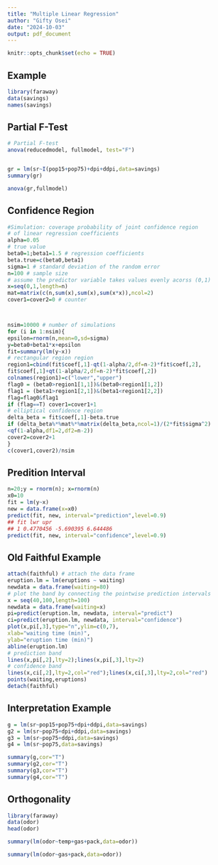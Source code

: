 ```yaml
---
title: "Multiple Linear Regression"
author: "Gifty Osei"
date: "2024-10-03"
output: pdf_document
---
```


```r
knitr::opts_chunk$set(echo = TRUE)
```

## Example

```r
library(faraway)
data(savings)
names(savings)
```

## Partial F-Test

```r
# Partial F-test
anova(reducedmodel, fullmodel, test="F")


gr = lm(sr~I(pop15+pop75)+dpi+ddpi,data=savings)
summary(gr)

anova(gr,fullmodel)
```



## Confidence Region

```r
#Simulation: coverage probability of joint confidence region
# of linear regression coefficients
alpha=0.05
# true value
beta0=1;beta1=1.5 # regression coefficients
beta.true=c(beta0,beta1)
sigma=1 # standard deviation of the random error
n=100 # sample size
# assume the predictor variable takes values evenly acorss (0,1)
x=seq(0,1,length=n)
mat=matrix(c(n,sum(x),sum(x),sum(x*x)),ncol=2)
cover1=cover2=0 # counter



nsim=10000 # number of simulations
for (i in 1:nsim){
epsilon=rnorm(n,mean=0,sd=sigma)
y=beta0+beta1*x+epsilon
fit=summary(lm(y~x))
# rectangular region region
region1=cbind(fit$coef[,1]-qt(1-alpha/2,df=n-2)*fit$coef[,2],
fit$coef[,1]+qt(1-alpha/2,df=n-2)*fit$coef[,2])
colnames(region1)=c("lower","upper")
flag0 = (beta0>region1[1,1])&(beta0<region1[1,2])
flag1 = (beta1>region1[2,1])&(beta1<region1[2,2])
flag=flag0&flag1
if (flag==T) cover1=cover1+1
# elliptical confidence region
delta_beta = fit$coef[,1]-beta.true
if (delta_beta%*%mat%*%matrix(delta_beta,ncol=1)/(2*fit$sigma^2)
<qf(1-alpha,df1=2,df2=n-2))
cover2=cover2+1
}
c(cover1,cover2)/nsim
```


## Predition Interval

```r
n=20;y = rnorm(n); x=rnorm(n)
x0=10
fit = lm(y~x)
new = data.frame(x=x0)
predict(fit, new, interval="prediction",level=0.9)
## fit lwr upr
## 1 0.4770456 -5.690395 6.644486
predict(fit, new, interval="confidence",level=0.9)
```

## Old Faithful Example

```r
attach(faithful) # attach the data frame
eruption.lm = lm(eruptions ~ waiting)
newdata = data.frame(waiting=80)
# plot the band by connecting the pointwise prediction intervals
x = seq(40,100,length=100)
newdata = data.frame(waiting=x)
pi=predict(eruption.lm, newdata, interval="predict")
ci=predict(eruption.lm, newdata, interval="confidence")
plot(x,pi[,3],type="n",ylim=c(0,7),
xlab="waiting time (min)",
ylab="eruption time (min)")
abline(eruption.lm)
# prediction band
lines(x,pi[,2],lty=2);lines(x,pi[,3],lty=2)
# confidence band
lines(x,ci[,2],lty=2,col="red");lines(x,ci[,3],lty=2,col="red")
points(waiting,eruptions)
detach(faithful)
```


## Interpretation Example

```r
g = lm(sr~pop15+pop75+dpi+ddpi,data=savings)
g2 = lm(sr~pop75+dpi+ddpi,data=savings)
g3 = lm(sr~pop75+ddpi,data=savings)
g4 = lm(sr~pop75,data=savings)

summary(g,cor="T")
summary(g2,cor="T")
summary(g3,cor="T")
summary(g4,cor="T")
```


## Orthogonality

```r
library(faraway)
data(odor)
head(odor)

summary(lm(odor~temp+gas+pack,data=odor))

summary(lm(odor~gas+pack,data=odor))
```

